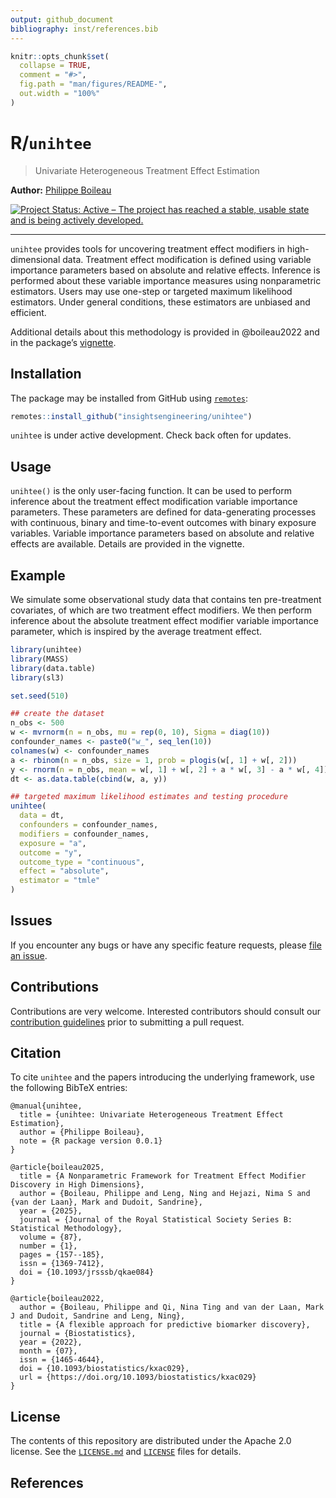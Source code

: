 ```yaml
---
output: github_document
bibliography: inst/references.bib 
---
```


<!-- README.md is generated from README.Rmd. Please edit that file -->

```r
knitr::opts_chunk$set(
  collapse = TRUE,
  comment = "#>",
  fig.path = "man/figures/README-",
  out.width = "100%"
)
```

# R/`unihtee`

> Univariate Heterogeneous Treatment Effect Estimation

__Author:__ [Philippe Boileau](https://pboileau.ca/)

<!-- badges: start -->
[![Project Status: Active – The project has reached a stable, usable state and is being actively developed.](https://www.repostatus.org/badges/latest/active.svg)](https://www.repostatus.org/#active)
<!-- badges: end -->

---

`unihtee` provides tools for uncovering treatment effect modifiers in
high-dimensional data. Treatment effect modification is defined using variable
importance parameters based on absolute and relative effects. Inference is
performed about these variable importance measures using nonparametric
estimators. Users may use one-step or targeted maximum likelihood estimators.
Under general conditions, these estimators are unbiased and efficient.

Additional details about this methodology is provided in @boileau2022
and in the package's
[vignette](https://insightsengineering.github.io/unihtee/main/articles/using-unihtee.html).

## Installation

The package may be installed from GitHub using
[`remotes`](https://CRAN.R-project.org/package=remotes):

```r
remotes::install_github("insightsengineering/unihtee")
```

`unihtee` is under active development. Check back often for updates.

## Usage

`unihtee()` is the only user-facing function. It can be used to perform
inference about the treatment effect modification variable importance
parameters. These parameters are defined for data-generating processes with
continuous, binary and time-to-event outcomes with binary exposure variables.
Variable importance parameters based on absolute and relative effects are
available. Details are provided in the vignette.

## Example

We simulate some observational study data that contains ten pre-treatment
covariates, of which are two treatment effect modifiers. We then perform
inference about the absolute treatment effect modifier variable importance
parameter, which is inspired by the average treatment effect.

```r
library(unihtee)
library(MASS)
library(data.table)
library(sl3)

set.seed(510)

## create the dataset
n_obs <- 500
w <- mvrnorm(n = n_obs, mu = rep(0, 10), Sigma = diag(10))
confounder_names <- paste0("w_", seq_len(10))
colnames(w) <- confounder_names
a <- rbinom(n = n_obs, size = 1, prob = plogis(w[, 1] + w[, 2]))
y <- rnorm(n = n_obs, mean = w[, 1] + w[, 2] + a * w[, 3] - a * w[, 4])
dt <- as.data.table(cbind(w, a, y))

## targeted maximum likelihood estimates and testing procedure
unihtee(
  data = dt,
  confounders = confounder_names,
  modifiers = confounder_names,
  exposure = "a",
  outcome = "y",
  outcome_type = "continuous",
  effect = "absolute",
  estimator = "tmle"
)
```

## Issues

If you encounter any bugs or have any specific feature requests, please [file
an issue](https://github.com/insightsengineering/unihtee/issues).

## Contributions

Contributions are very welcome. Interested contributors should consult our
[contribution
guidelines](https://github.com/insightsengineering/unihtee/blob/master/.github/CONTRIBUTING.md)
prior to submitting a pull request.

## Citation

To cite `unihtee` and the papers introducing the underlying framework, use the
following BibTeX entries:

```
@manual{unihtee,
  title = {unihtee: Univariate Heterogeneous Treatment Effect Estimation},
  author = {Philippe Boileau},
  note = {R package version 0.0.1}
}

@article{boileau2025,
  title = {A Nonparametric Framework for Treatment Effect Modifier Discovery in High Dimensions},
  author = {Boileau, Philippe and Leng, Ning and Hejazi, Nima S and {van der Laan}, Mark and Dudoit, Sandrine},
  year = {2025},
  journal = {Journal of the Royal Statistical Society Series B: Statistical Methodology},
  volume = {87},
  number = {1},
  pages = {157--185},
  issn = {1369-7412},
  doi = {10.1093/jrsssb/qkae084}
}

@article{boileau2022,
  author = {Boileau, Philippe and Qi, Nina Ting and van der Laan, Mark J and Dudoit, Sandrine and Leng, Ning},
  title = {A flexible approach for predictive biomarker discovery},
  journal = {Biostatistics},
  year = {2022},
  month = {07},
  issn = {1465-4644},
  doi = {10.1093/biostatistics/kxac029},
  url = {https://doi.org/10.1093/biostatistics/kxac029}
}
```

## License

The contents of this repository are distributed under the Apache 2.0 license.
See the
[`LICENSE.md`](https://github.com/insightsengineering/unihtee/blob/main/LICENSE.md)
and
[`LICENSE`](https://github.com/insightsengineering/unihtee/blob/main/LICENSE)
files for details.

## References
